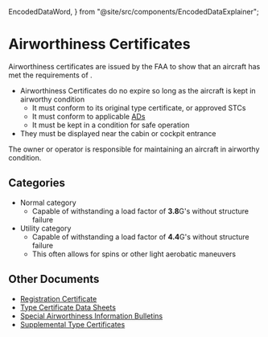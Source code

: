   EncodedDataWord,
} from "@site/src/components/EncodedDataExplainer";

# Airworthiness Certificates

Airworthiness certificates are issued by the FAA to show that an aircraft has
met the requirements of <Reg showTitle part="23" />.

- Airworthiness Certificates do no expire so long as the aircraft is kept in
  airworthy condition
  - It must conform to its original type certificate, or approved STCs
  - It must conform to applicable [ADs](/topics/regulations/airworthiness/ads)
  - It must be kept in a condition for safe operation
- They must be displayed near the cabin or cockpit entrance
  <Reg part="91.203(b)" />

The owner or operator is responsible for maintaining an aircraft in airworthy
condition. <Reg part="91.213" />

## Categories

- Normal category
  - Capable of withstanding a load factor of **3.8**G's without structure
    failure
- Utility category
  - Capable of withstanding a load factor of **4.4**G's without structure
    failure
  - This often allows for spins or other light aerobatic maneuvers

## Other Documents

- [Registration Certificate](/topics/regulations/airworthiness/registration)
- [Type Certificate Data Sheets](/topics/regulations/airworthiness/tcds)
- [Special Airworthiness Information Bulletins](/topics/regulations/airworthiness/ads)
- [Supplemental Type Certificates](/topics/regulations/airworthiness/stcs)
